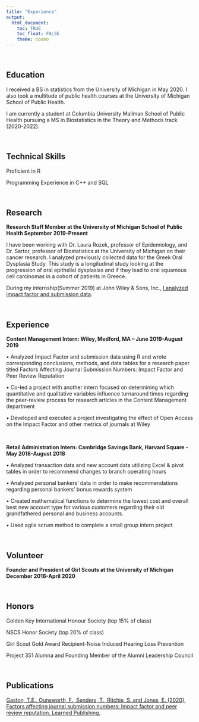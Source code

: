 ```yaml
---
title: "Experience"
output: 
  html_document:
    toc: TRUE
    toc_float: FALSE
    theme: cosmo
---
```


<br>

## Education

I received a BS in statistics from the University of Michigan in May 2020.  I also took a multitude of public health courses at the University of Michigan School of Public Health.  

I am currently a student at Columbia University Mailman School of Public Health pursuing a MS in Biostatistics in the Theory and Methods track (2020-2022).

<br>

## Technical Skills

Proficient in R

Programming Experience in C++ and SQL

<br>

## Research

<b>Research Staff Member at the University of Michigan School of Public Health September 2019-Present</b>

I have been working with Dr. Laura Rozek, professor of Epidemiology, and Dr. Sartor, professor of Biostatistics at the University of Michigan on their cancer research.  I analyzed previously collected data for the Greek Oral Dysplasia Study.  This study is a longitudinal study looking at the progression of oral epithelial dysplasias and if they lead to oral squamous cell carcinomas in a cohort of patients in Greece.  

During my internship(Summer 2019) at John Wiley & Sons, Inc., [I analyzed impact factor and submission data](https://onlinelibrary.wiley.com/doi/abs/10.1002/leap.1285).

<br>

## Experience

<b>Content Management Intern: Wiley, Medford, MA – June 2019-August 2019</b>

• Analyzed Impact Factor and submission data using R and wrote corresponding conclusions, methods, and data tables for a research paper titled Factors Affecting Journal Submission Numbers: Impact Factor and Peer Review Reputation

• Co-led a project with another intern focused on determining which quantitative and qualitative variables influence turnaround times regarding the peer-review process for research articles in the Content Management department

• Developed and executed a project investigating the effect of Open Access on the Impact Factor and other metrics of journals at Wiley

<br>

<b>Retail Administration Intern: Cambridge Savings Bank, Harvard Square - May 2018-August 2018</b>

• Analyzed transaction data and new account data utilizing Excel & pivot tables in order to recommend changes to branch operating hours

• Analyzed personal bankers’ data in order to make recommendations regarding personal bankers’ bonus rewards system

• Created mathematical functions to determine the lowest cost and overall best new account type for various customers regarding their old grandfathered personal and business accounts.

• Used agile scrum method to complete a small group intern project

<br>

## Volunteer

<b>Founder and President of Girl Scouts at the University of Michigan December 2016-April 2020</b>

<br>

## Honors

Golden Key International Honour Society (top 15% of class)

NSCS Honor Society (top 20% of class)

Girl Scout Gold Award Recipient-Noise Induced Hearing Loss Prevention

Project 351 Alumna and Founding Member of the Alumni Leadership Council


<br>

## Publications

[Gaston, T.E., Ounsworth, F., Senders, T., Ritchie, S. and Jones, E. (2020), Factors affecting journal submission numbers: Impact factor and peer review reputation. Learned Publishing.](https://onlinelibrary.wiley.com/doi/abs/10.1002/leap.1285)

